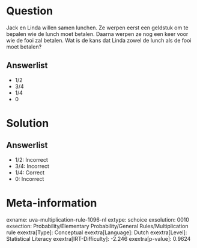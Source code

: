 Question
========

Jack en Linda willen samen lunchen. Ze werpen eerst een geldstuk om te
bepalen wie de lunch moet betalen. Daarna werpen ze nog een keer voor
wie de fooi zal betalen. Wat is de kans dat Linda zowel de lunch als de
fooi moet betalen?\

Answerlist
----------

* 1/2
* 3/4
* 1/4
* 0

Solution
========

Answerlist
----------

* 1/2: Incorrect
* 3/4: Incorrect
* 1/4: Correct
* 0: Incorrect

Meta-information
================
exname: uva-multiplication-rule-1096-nl
extype: schoice
exsolution: 0010
exsection: Probability/Elementary Probability/General Rules/Multiplication rule
exextra[Type]: Conceptual
exextra[Language]: Dutch
exextra[Level]: Statistical Literacy
exextra[IRT-Difficulty]: -2.246
exextra[p-value]: 0.9624
